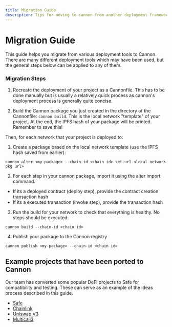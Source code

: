 ```yaml
---
title: Migration Guide
description: Tips for moving to cannon from another deployment framework
---
```


# Migration Guide

This guide helps you migrate from various deployment tools to Cannon. There are many different deployment tools
which may have been used, but the general steps below can be applied to any of them.

### Migration Steps

1. Recreate the deployment of your project as a Cannonfile. This has to be done manually but is usually a relatively quick process as 
cannon's deployment process is generally quite concise.

2. Build the Cannon package you just created in the directory of the Cannonfile: `cannon build`. This is the local network "template" of your project. At the end, the IPFS hash of your package will be printed. Remember to save this!

Then, for each network that your project is deployed to:

1. Create a package based on the local network template (use the IPFS hash saved from earlier):
```
cannon alter <my-package> --chain-id <chain id> set-url <local network pkg url>
```
2. For each step in your cannon package, import it using the alter import command. 
* If its a deployed contract (deploy step), provide the contract creation transaction hash
* If its a executed transaction (invoke step), provide the transaction hash

3. Run the build for your network to check that everything is healthy. No steps should be executed:
```
cannon build --chain-id <chain id>
```
4. Publish your package to the Cannon registry

```
cannon publish <my-package> --chain-id <chain id>
```

## Example projects that have been ported to Cannon

Our team has converted some popular DeFi projects to Safe for compatibility and testing. These can serve as an 
example of the ideas process described in this guide.

* [Safe](https://github.com/usecannon/safe-smart-account)
* [Chainlink](https://github.com/usecannon/chainlink)
* [Uniswap V3](https://github.com/usecannon/uniswap-v3)
* [Multicall3](https://github.com/usecannon/multicall)